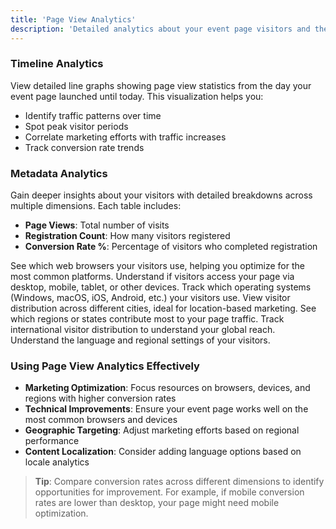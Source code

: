```yaml
---
title: 'Page View Analytics'
description: 'Detailed analytics about your event page visitors and their conversion rates. Track your event page performance with comprehensive visitor data and conversion metrics.'
---
```


### Timeline Analytics

View detailed line graphs showing page view statistics from the day your event page launched until today. This visualization helps you:

- Identify traffic patterns over time
- Spot peak visitor periods
- Correlate marketing efforts with traffic increases
- Track conversion rate trends

### Metadata Analytics

Gain deeper insights about your visitors with detailed breakdowns across multiple dimensions. Each table includes:
- **Page Views**: Total number of visits
- **Registration Count**: How many visitors registered
- **Conversion Rate %**: Percentage of visitors who completed registration

<CardGroup cols={2}>
  <Card title="Browser Analytics" icon="window-maximize">
    See which web browsers your visitors use, helping you optimize for the most common platforms.
  </Card>
  <Card title="Device Type Analytics" icon="mobile-screen">
    Understand if visitors access your page via desktop, mobile, tablet, or other devices.
  </Card>
  <Card title="Operating System Analytics" icon="computer">
    Track which operating systems (Windows, macOS, iOS, Android, etc.) your visitors use.
  </Card>
  <Card title="City Analytics" icon="city">
    View visitor distribution across different cities, ideal for location-based marketing.
  </Card>
  <Card title="Region Analytics" icon="map">
    See which regions or states contribute most to your page traffic.
  </Card>
  <Card title="Country Analytics" icon="globe">
    Track international visitor distribution to understand your global reach.
  </Card>
  <Card title="Locale Analytics" icon="language">
    Understand the language and regional settings of your visitors.
  </Card>
</CardGroup>

### Using Page View Analytics Effectively

- **Marketing Optimization**: Focus resources on browsers, devices, and regions with higher conversion rates
- **Technical Improvements**: Ensure your event page works well on the most common browsers and devices
- **Geographic Targeting**: Adjust marketing efforts based on regional performance
- **Content Localization**: Consider adding language options based on locale analytics

> **Tip**: Compare conversion rates across different dimensions to identify opportunities for improvement. For example, if mobile conversion rates are lower than desktop, your page might need mobile optimization.
